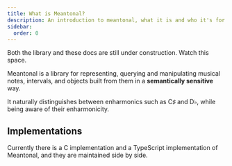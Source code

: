 ```yaml
---
title: What is Meantonal?
description: An introduction to meantonal, what it is and who it's for.
sidebar:
  order: 0
---
```



<Aside type="tip" icon="information" title="Note">

Both the library and these docs are still under construction. Watch this space.

</Aside>

Meantonal is a library for representing, querying and manipulating musical notes, intervals, and objects built from them in a **semantically sensitive** way.

It naturally distinguishes between enharmonics such as C♯ and D♭, while being aware of their enharmonicity.

## Implementations

Currently there is a C implementation and a TypeScript implementation of Meantonal, and they are maintained side by side.
